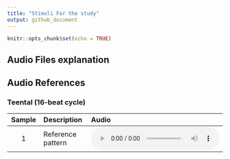 ```yaml
---
title: "Stimuli For the study"
output: github_document
---
```


```r
knitr::opts_chunk$set(echo = TRUE)
```

## Audio Files explanation

## Audio References

### Teental (16-beat cycle)

| Sample | Description | Audio |
|:------:|:------------|:------|
| 1 | Reference pattern | <audio controls><source src="https://www.dropbox.com/scl/fi/7v4zveadf8ytkv5sdlzrh/TeentalReference.wav?rlkey=wd97zzvscmfndqapv16nkcptt&st=0s8modrw&dl=1" type="audio/wav"></audio> |
